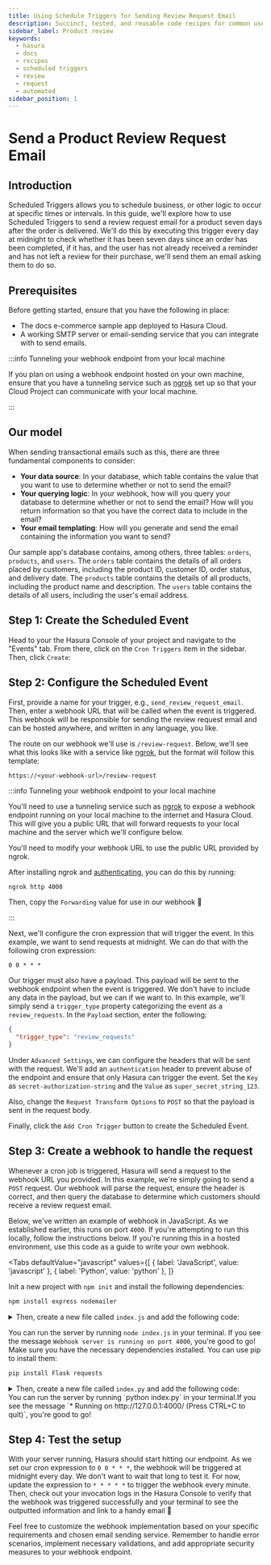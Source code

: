 ```yaml
---
title: Using Schedule Triggers for Sending Review Request Email
description: Succinct, tested, and reusable code recipes for common use cases in Hasura.
sidebar_label: Product review
keywords:
  - hasura
  - docs
  - recipes
  - scheduled triggers
  - review
  - request
  - automated
sidebar_position: 1
---
```



# Send a Product Review Request Email

## Introduction

Scheduled Triggers allows you to schedule business, or other logic to occur at specific times or intervals. In this
guide, we'll explore how to use Scheduled Triggers to send a review request email for a product seven days after the
order is delivered. We'll do this by executing this trigger every day at midnight to check whether it has been seven
days since an order has been completed, if it has, and the user has not already received a reminder and has not left a
review for their purchase, we'll send them an email asking them to do so.

<SampleAppBlock dependent />

## Prerequisites

Before getting started, ensure that you have the following in place:

- The docs e-commerce sample app deployed to Hasura Cloud.
- A working SMTP server or email-sending service that you can integrate with to send emails.

:::info Tunneling your webhook endpoint from your local machine

If you plan on using a webhook endpoint hosted on your own machine, ensure that you have a tunneling service such as
[ngrok](https://ngrok.com/) set up so that your Cloud Project can communicate with your local machine.

:::

## Our model

When sending transactional emails such as this, there are three fundamental components to consider:

- **Your data source**: In your database, which table contains the value that you want to use to determine whether or
  not to send the email?
- **Your querying logic**: In your webhook, how will you query your database to determine whether or not to send the
  email? How will you return information so that you have the correct data to include in the email?
- **Your email templating**: How will you generate and send the email containing the information you want to send?

Our sample app's database contains, among others, three tables: `orders`, `products`, and `users`. The `orders` table
contains the details of all orders placed by customers, including the product ID, customer ID, order status, and
delivery date. The `products` table contains the details of all products, including the product name and description.
The `users` table contains the details of all users, including the user's email address.

## Step 1: Create the Scheduled Event

Head to your the Hasura Console of your project and navigate to the "Events" tab. From there, click on the
`Cron Triggers` item in the sidebar. Then, click `Create`:

<Thumbnail
  src="/img/scheduled-triggers/scheduled-triggers_getting-started-guide_2.18.0_click-create.png"
  alt="Hasura Scheduled Trigger architecture"
  width="1000"
/>

## Step 2: Configure the Scheduled Event

First, provide a name for your trigger, e.g., `send_review_request_email`. Then, enter a webhook URL that will be called
when the event is triggered. This webhook will be responsible for sending the review request email and can be hosted
anywhere, and written in any language, you like.

The route on our webhook we'll use is `/review-request`. Below, we'll see what this looks like with a service like
[ngrok](https://ngrok.com/), but the format will follow this template:

```text
https://<your-webhook-url>/review-request
```

:::info Tunneling your webhook endpoint to your local machine

You'll need to use a tunneling service such as [ngrok](https://ngrok.com/) to expose a webhook endpoint running on your
local machine to the internet and Hasura Cloud. This will give you a public URL that will forward requests to your local
machine and the server which we'll configure below.

You'll need to modify your webhook URL to use the public URL provided by ngrok.

After installing ngrok and
[authenticating](https://ngrok.com/docs/secure-tunnels/ngrok-agent/tunnel-authtokens/#:~:text=Once%20you've%20signed%20up,make%20installing%20the%20authtoken%20simple.),
you can do this by running:

```bash
ngrok http 4000
```

Then, copy the `Forwarding` value for use in our webhook 🎉

:::

Next, we'll configure the cron expression that will trigger the event. In this example, we want to send requests at
midnight. We can do that with the following cron expression:

```
0 0 * * *
```

Our trigger must also have a payload. This payload will be sent to the webhook endpoint when the event is triggered. We
don't have to include any data in the payload, but we can if we want to. In this example, we'll simply send a
`trigger_type` property categorizing the event as a `review_requests`. In the `Payload` section, enter the following:

```json
{
  "trigger_type": "review_requests"
}
```

Under `Advanced Settings`, we can configure the headers that will be sent with the request. We'll add an
`authentication` header to prevent abuse of the endpoint and ensure that only Hasura can trigger the event. Set the
`Key` as `secret-authorization-string` and the `Value` as `super_secret_string_123`.

<Thumbnail
  src="/img/scheduled-triggers/scheduled-triggers_recipes_review-request_auth-header.png"
  alt="Hasura Scheduled Trigger architecture"
  width="1000"
/>

Also, change the `Request Transform Options` to `POST` so that the payload is sent in the request body.

Finally, click the `Add Cron Trigger` button to create the Scheduled Event.

## Step 3: Create a webhook to handle the request

Whenever a cron job is triggered, Hasura will send a request to the webhook URL you provided. In this example, we're
simply going to send a `POST` request. Our webhook will parse the request, ensure the header is correct, and then query
the database to determine which customers should receive a review request email.

Below, we've written an example of webhook in JavaScript. As we established earlier, this runs on port `4000`. If you're
attempting to run this locally, follow the instructions below. If you're running this in a hosted environment, use this
code as a guide to write your own webhook.

<Tabs
  defaultValue="javascript"
  values={[
    { label: 'JavaScript', value: 'javascript' },
    { label: 'Python', value: 'python' },
  ]}
>
<TabItem value="javascript">

Init a new project with `npm init` and install the following dependencies:

```bash
npm install express nodemailer
```

<details>
<summary>
Then, create a new file called <code>index.js</code> and add the following code:
</summary>

```javascript
const express = require('express');
const nodemailer = require('nodemailer');

const app = express();

// Create a Nodemailer transporter using Ethereal email service
// Ideally, this configuration would be stored somewhere else
nodemailer.createTestAccount((err, account) => {
  if (err) {
    console.error('Failed to create a testing account. ' + err.message);
    return process.exit(1);
  }

  // If all goes as planned, here's the console telling us we're 👍
  console.log('Credentials obtained, listening on the webhook...');

  // Create a transporter object for nodemailer
  const transporter = nodemailer.createTransport({
    host: 'smtp.ethereal.email',
    port: 587,
    secure: false,
    auth: {
      user: account.user,
      pass: account.pass,
    },
  });

  // Our route for the webhook
  app.post('/review-request', async (req, res) => {
    // confirm the auth header is correct — ideally, you'd keep the secret in an environment variable
    const authHeader = req.headers['secret-authorization-string'];
    if (authHeader !== 'super_secret_string_123') {
      return res.status(401).json({
        message: 'Unauthorized',
      });
    }

    // get our timestamp strings for the query
    const currentDate = new Date();
    const currentUTCDate = new Date(
      Date.UTC(
        currentDate.getUTCFullYear(),
        currentDate.getUTCMonth(),
        currentDate.getUTCDate(),
        currentDate.getUTCHours(),
        currentDate.getUTCMinutes(),
        currentDate.getUTCSeconds()
      )
    );

    const sevenDaysAgoMidnight = new Date(currentUTCDate);
    sevenDaysAgoMidnight.setDate(currentUTCDate.getUTCDate() - 7);
    sevenDaysAgoMidnight.setUTCHours(0, 0, 0, 0);

    const sevenDaysAgoEOD = new Date(currentUTCDate);
    sevenDaysAgoEOD.setDate(currentUTCDate.getUTCDate() - 7);
    sevenDaysAgoEOD.setUTCHours(23, 59, 0, 0);

    const sevenDaysAgoMidnightString = sevenDaysAgoMidnight.toISOString();
    const sevenDaysAgoEODString = sevenDaysAgoEOD.toISOString();

    // Fetch the data from our Hasura instance
    async function getRecentOrders() {
      const response = await fetch('<YOUR_CLOUD_PROJECT_ENDPOINT>', {
        method: 'POST',
        headers: {
          'Content-Type': 'application/json',
          'x-hasura-admin-secret': '<YOUR_ADMIN_SECRET>',
        },
        body: JSON.stringify({
          query: `
          query ReviewRequestQuery($after: timestamptz!, $before: timestamptz!) {
            orders(where: {delivery_date: {_gte: $after, _lte: $before}, is_reviewed: {_eq: false}}) {
              user {
                id
                name
                email
              }
              product {
                id
                name
              }
            }
          }          
          `,
          variables: {
            after: sevenDaysAgoMidnightString,
            before: sevenDaysAgoEODString,
          },
        }),
      });
      const { data } = await response.json();
      return data.orders;
    }

    let orders = await getRecentOrders();

    // map over the data and send an email to each customer
    async function sendReviewRequests() {
      let outcomes = [];
      orders.map(async order => {
        // Create a message object
        const message = {
          from: 'SuperStore.com <sender@SuperStore.com>',
          to: `${order.user.name} <${order.user.email}>`,
          subject: `We need your review, ${order.user.name.split(' ')[0]}!`,
          text: `Hi ${order.user.name.split(' ')[0]}, we hope you're enjoying your ${
            order.product.name
          }. Please leave us a review!`,
        };

        // Send the message using the Nodemailer transporter
        const info = await transporter.sendMail(message);

        // Log the message info
        console.log(`\nMessage sent to ${order.user.name}: ${nodemailer.getTestMessageUrl(info)}`);

        // add the info to the outcomes array
        outcomes.push({
          messageId: info.messageId,
          previewUrl: nodemailer.getTestMessageUrl(info),
        });
        return outcomes;
      });
    }

    await sendReviewRequests(orders);

    // Return a JSON response to the client
    res.json({
      message: 'Review requests sent!',
    });
  });

  // Start the server
  app.listen(4000, () => {
    console.log('Server started on port 4000');
  });
});
```

</details>

You can run the server by running `node index.js` in your terminal. If you see the message
`Webhook server is running on port 4000`, you're good to go!
</TabItem>
<TabItem value="python">
Make sure you have the necessary dependencies installed. You can use pip to install them:

```bash
pip install Flask requests
```

<details>
<summary>
Then, create a new file called <code>index.py</code> and add the following code:
</summary>

```python
from flask import Flask, request, jsonify
import smtplib
from email.mime.text import MIMEText
from email.mime.multipart import MIMEMultipart
import os
import requests
from datetime import datetime, timedelta

app = Flask(__name__)

@app.route('/review-request', methods=['POST'])
def send_review_requests():
    # confirm the auth header is correct
    auth_header = request.headers.get('secret-authorization-string')
    if auth_header != 'super_secret_string_123':
        return jsonify(message='Unauthorized'), 401

    # get timestamp strings for the query
    current_utc_date = datetime.utcnow()
    seven_days_ago_midnight = (current_utc_date - timedelta(days=7)).replace(hour=0, minute=0, second=0, microsecond=0)
    seven_days_ago_eod = (current_utc_date - timedelta(days=7)).replace(hour=23, minute=59, second=0, microsecond=0)

    # Fetch data from Hasura instance
    hasura_endpoint = '<YOUR_CLOUD_PROJECT_ENDPOINT>'
    admin_secret = '<YOUR_ADMIN_SECRET>'
    query = '''
    query ReviewRequestQuery($after: timestamptz!, $before: timestamptz!) {
        orders(where: {delivery_date: {_gte: $after, _lte: $before}, is_reviewed: {_eq: false}}) {
            user {
                id
                name
                email
            }
            product {
                id
                name
            }
        }
    }
    '''
    variables = {
        'after': seven_days_ago_midnight.isoformat(),
        'before': seven_days_ago_eod.isoformat()
    }
    response = requests.post(hasura_endpoint, json={'query': query, 'variables': variables}, headers={'x-hasura-admin-secret': admin_secret})
    orders = response.json()['data']['orders']

    # Send review requests
    outcomes = []
    smtp_host = os.getenv('SMTP_HOST', 'smtp.ethereal.email')
    smtp_port = int(os.getenv('SMTP_PORT', 587))
    smtp_user = os.getenv('SMTP_USER', '<YOUR_EMAIL>')
    smtp_password = os.getenv('SMTP_PASSWORD', '<YOUR_PASSWORD>')
    for order in orders:
        try:
            # Create message
            message = MIMEMultipart()
            message['From'] = 'SuperStore.com <sender@SuperStore.com>'
            message['To'] = f"{order['user']['name']} <{order['user']['email']}>"
            message['Subject'] = f"We need your review, {order['user']['name'].split()[0]}!"
            body = f"Hi {order['user']['name'].split()[0]}, we hope you're enjoying your {order['product']['name']}. Please leave us a review!"
            message.attach(MIMEText(body, 'plain'))

            # Send email using SMTP server
            with smtplib.SMTP(smtp_host, smtp_port) as server:
                server.starttls()
                server.login(smtp_user, smtp_password)
                server.sendmail(smtp_user, message['To'], message.as_string())

            # Log the message info
            outcomes.append({
                'messageId': 'Successfully sent',  # Replace with the actual message ID if you have it
                'previewUrl': 'Not available'  # Replace with the actual preview URL if you have it
            })

        except Exception as e:
            outcomes.append({'error': str(e)})

    return jsonify(message='Review requests sent!', outcomes=outcomes)

if __name__ == '__main__':
    app.run(port=4000)
```
</details>
You can run the server by running `python index.py` in your terminal.If you see the message `* Running on http://127.0.0.1:4000/ (Press CTRL+C to quit)`, you're good to go!
</TabItem>
</Tabs>

## Step 4: Test the setup

With your server running, Hasura should start hitting our endpoint. As we set our cron expression to `0 0 * * *`, the
webhook will be triggered at midnight every day. We don't want to wait that long to test it. For now, update the
expression to `* * * * *` to trigger the webhook every minute. Then, check out your invocation logs in the Hasura
Console to verify that the webhook was triggered successfully and your terminal to see the outputted information and
link to a handy email 🎉

<Thumbnail
  src="/img/scheduled-triggers/scheduled-triggers_recipes_review-terminal.png"
  alt="Hasura Scheduled Trigger architecture"
  width="1000"
/>

Feel free to customize the webhook implementation based on your specific requirements and chosen email sending service.
Remember to handle error scenarios, implement necessary validations, and add appropriate security measures to your
webhook endpoint.
